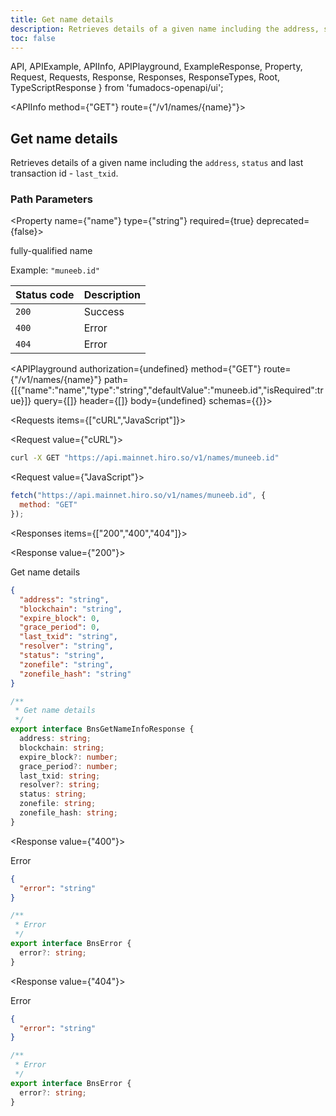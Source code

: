 ```yaml
---
title: Get name details
description: Retrieves details of a given name including the address, status and last transaction ID.
toc: false
---
```


  API,
  APIExample,
  APIInfo,
  APIPlayground,
  ExampleResponse,
  Property,
  Request,
  Requests,
  Response,
  Responses,
  ResponseTypes,
  Root,
  TypeScriptResponse
} from 'fumadocs-openapi/ui';

<Root>

<API>

<APIInfo method={"GET"} route={"/v1/names/{name}"}>

## Get name details

Retrieves details of a given name including the `address`, `status` and last transaction id - `last_txid`.
### Path Parameters

<Property name={"name"} type={"string"} required={true} deprecated={false}>

fully-qualified name

<span>Example: `"muneeb.id"`</span>

</Property>

| Status code | Description |
| :------ | :------ |
| `200` | Success |
| `400` | Error |
| `404` | Error |

<APIPlayground authorization={undefined} method={"GET"} route={"/v1/names/{name}"} path={[{"name":"name","type":"string","defaultValue":"muneeb.id","isRequired":true}]} query={[]} header={[]} body={undefined} schemas={{}}>

</APIPlayground>

</APIInfo>

<APIExample>

<Requests items={["cURL","JavaScript"]}>

<Request value={"cURL"}>

```bash
curl -X GET "https://api.mainnet.hiro.so/v1/names/muneeb.id"
```

</Request>

<Request value={"JavaScript"}>

```js
fetch("https://api.mainnet.hiro.so/v1/names/muneeb.id", {
  method: "GET"
});
```

</Request>

</Requests>

<Responses items={["200","400","404"]}>

<Response value={"200"}>

Get name details

<ResponseTypes>

<ExampleResponse>

```json
{
  "address": "string",
  "blockchain": "string",
  "expire_block": 0,
  "grace_period": 0,
  "last_txid": "string",
  "resolver": "string",
  "status": "string",
  "zonefile": "string",
  "zonefile_hash": "string"
}
```

</ExampleResponse>

<TypeScriptResponse>

```ts
/**
 * Get name details
 */
export interface BnsGetNameInfoResponse {
  address: string;
  blockchain: string;
  expire_block?: number;
  grace_period?: number;
  last_txid: string;
  resolver?: string;
  status: string;
  zonefile: string;
  zonefile_hash: string;
}
```

</TypeScriptResponse>

</ResponseTypes>

</Response>

<Response value={"400"}>

Error

<ResponseTypes>

<ExampleResponse>

```json
{
  "error": "string"
}
```

</ExampleResponse>

<TypeScriptResponse>

```ts
/**
 * Error
 */
export interface BnsError {
  error?: string;
}
```

</TypeScriptResponse>

</ResponseTypes>

</Response>

<Response value={"404"}>

Error

<ResponseTypes>

<ExampleResponse>

```json
{
  "error": "string"
}
```

</ExampleResponse>

<TypeScriptResponse>

```ts
/**
 * Error
 */
export interface BnsError {
  error?: string;
}
```

</TypeScriptResponse>

</ResponseTypes>

</Response>

</Responses>

</APIExample>

</API>

</Root>
